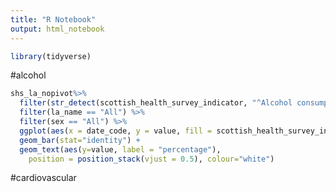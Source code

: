 ```yaml
---
title: "R Notebook"
output: html_notebook
---
```


```r
library(tidyverse)


```
#alcohol
```r
shs_la_nopivot%>% 
  filter(str_detect(scottish_health_survey_indicator, "^Alcohol consumption*")) %>% 
  filter(la_name == "All") %>%
  filter(sex == "All") %>% 
  ggplot(aes(x = date_code, y = value, fill = scottish_health_survey_indicator)) +
  geom_bar(stat="identity") +
  geom_text(aes(y=value, label = "percentage"),
    position = position_stack(vjust = 0.5), colour="white")
```
#cardiovascular
```r

```

#